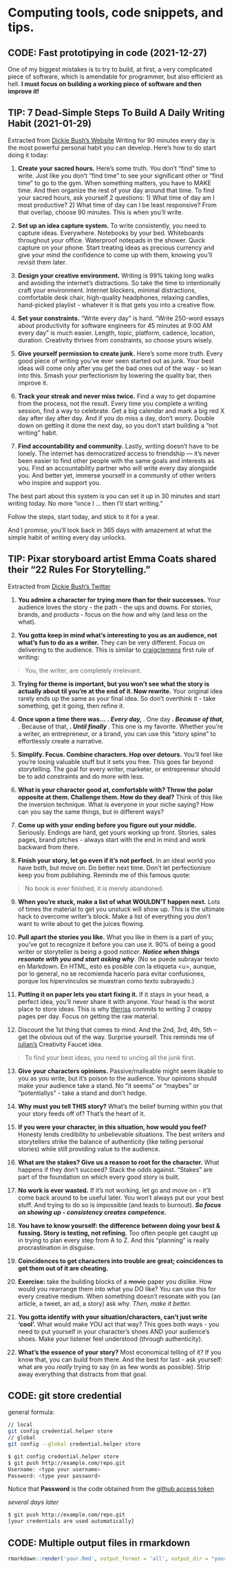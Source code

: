 # Computing tools, code snippets, and tips. 

## CODE: Fast prototipying in code (2021-12-27)
One of my biggest mistakes is to try to build, at first, a very complicated piece of software, which is amendable
for programmer, but also efficient as hell. **I must focus on building a working piece of software and then improve
it!**

## TIP: 7 Dead-Simple Steps To Build A Daily Writing Habit (2021-01-29)
Extracted from [Dickie Bush's Website](https://typeshare.co/dickiebush/posts/7-dead-simple-steps-to-build-a-daily-writing-habit)
Writing for 90 minutes every day is the most powerful personal habit you can develop. Here’s how to do start doing it today:

1. **Create your sacred hours.** Here’s some truth. You don’t “find” time to write. Just like you don’t “find time” to see your significant other or “find time” to go to the gym. When something matters, you have to MAKE time. And then organize the rest of your day around that time. To find your sacred hours, ask yourself 2 questions: 1) What time of day am I most productive? 2) What time of day can I be least responsive? From that overlap, choose 90 minutes. This is when you’ll write.

2. **Set up an idea capture system.** To write consistently, you need to capture ideas. Everywhere. Notebooks by your bed. Whiteboards throughout your office. Waterproof notepads in the shower. Quick capture on your phone. Start treating ideas as precious currency and give your mind the confidence to come up with them, knowing you’ll revisit them later.

3. **Design your creative environment.** Writing is 99% taking long walks and avoiding the internet’s distractions. So take the time to intentionally craft your environment. Internet blockers, minimal distractions, comfortable desk chair, high-quality headphones, relaxing candles, hand-picked playlist - whatever it is that gets you into a creative flow.

4. **Set your constraints.** “Write every day” is hard. “Write 250-word essays about productivity for software engineers for 45 minutes at 9:00 AM every day” is much easier. Length, topic, platform, cadence, location, duration. Creativity thrives from constraints, so choose yours wisely.

5. **Give yourself permission to create junk.** Here’s some more truth. Every good piece of writing you’ve ever seen started out as junk. Your best ideas will come only after you get the bad ones out of the way - so lean into this. Smash your perfectionism by lowering the quality bar, then improve it.

6. **Track your streak and never miss twice.** Find a way to get dopamine from the process, not the result. Every time you complete a writing session, find a way to celebrate. Get a big calendar and mark a big red X day after day after day. And if you do miss a day, don’t worry. Double down on getting it done the next day, so you don’t start building a “not writing” habit.

7. **Find accountability and community.** Lastly, writing doesn’t have to be lonely. The internet has democratized access to friendship — it’s never been easier to find other people with the same goals and interests as you. Find an accountability partner who will write every day alongside you. And better yet, immerse yourself in a community of other writers who inspire and support you.

The best part about this system is you can set it up in 30 minutes and start writing today. No more "once I ... then I'll start writing."

Follow the steps, start today, and stick to it for a year.

And I promise, you'll look back in 365 days with amazement at what the simple habit of writing every day unlocks.

## TIP: Pixar storyboard artist Emma Coats shared their "22 Rules For Storytelling."
Extracted from [Dickie Bush's Twitter](https://twitter.com/dickiebush/status/1453725972876775424)

1. **You admire a character for trying more than for their successes.**  Your audience loves the story - the path - the ups and downs. For stories, brands, and products - focus on the how and why (and less on the what).

2. **You gotta keep in mind what’s interesting to you as an audience, not what’s fun to do as a writer.** They can be very different.  Focus on delivering to the audience.  This is similar to [craigclemens](https://twitter.com/craigclemens) first rule of writing:

> You, the writer, are completely irrelevant.

3. **Trying for theme is important, but you won’t see what the story is actually about til you’re at the end of it. Now rewrite.**  Your original idea rarely ends up the same as your final idea.  So don't overthink it - take something, get it going, then refine it.

4. **Once upon a time there was...** ___. Every day, ___. One day ___. Because of that, ___. Because of that, ___. Until finally ___.
This one is my favorite.  Whether you're a writer, an entrepreneur, or a brand, you can use this "story spine" to effortlessly create a narrative.

5. **Simplify. Focus. Combine characters. Hop over detours.** You’ll feel like you’re losing valuable stuff but it sets you free.  This goes far beyond storytelling.  The goal for every writer, marketer, or entrepreneur should be to add constraints and do more with less.

6. **What is your character good at, comfortable with? Throw the polar opposite at them. Challenge them. How do they deal?**  Think of this like the inversion technique.  What is everyone in your niche saying? How can you say the same things, but in different ways?

7. **Come up with your ending before you figure out your middle.** Seriously. Endings are hard, get yours working up front.  Stories, sales pages, brand pitches - always start with the end in mind and work backward from there.

8. **Finish your story, let go even if it’s not perfect.** In an ideal world you have both, but move on. Do better next time. Don't let perfectionism keep you from publishing.  Reminds me of this famous quote:

> No book is ever finished, it is merely abandoned.

9. **When you’re stuck, make a list of what WOULDN’T happen next.** Lots of times the material to get you unstuck will show up.  This is the ultimate hack to overcome writer's block.  Make a list of everything you *don't* want to write about to get the juices flowing.

10. **Pull apart the stories you like.** What you like in them is a part of you; you’ve got to recognize it before you can use it.  90% of being a good writer or storyteller is being a good *noticer*.  ***Notice when things resonate with you and start asking why***. (No se puede subrayar texto en Markdown. En HTML, esto es posible con la etiqueta \<u\>, aunque, por lo general, no se recomienda hacerlo para evitar confusiones, porque los hipervínculos se muestran como texto subrayado.)

11. **Putting it on paper lets you start fixing it.** If it stays in your head, a perfect idea, you’ll never share it with anyone.  Your head is the worst place to store ideas.  This is why [tferriss](https://twitter.com/tferriss) commits to writing 2 crappy pages per day.  Focus on getting the raw material.

12. Discount the 1st thing that comes to mind. And the 2nd, 3rd, 4th, 5th – get the obvious out of the way. Surprise yourself.  This reminds me of [julian's](https://twitter.com/julian) Creativity Faucet idea.

> To find your best ideas, you need to unclog all the junk first.

13. **Give your characters opinions.** Passive/malleable might seem likable to you as you write, but it’s poison to the audience.  Your opinions should make your audience take a stand.  No "it seems" or "maybes" or "potentiallys" - take a stand and don't hedge.

14. **Why must you tell THIS story?** What’s the belief burning within you that your story feeds off of? That’s the heart of it.

15. **If you were your character, in this situation, how would you feel?** Honesty lends credibility to unbelievable situations.  The best writers and storytellers strike the balance of authenticity (like telling personal stories) while still providing value to the audience.

16. **What are the stakes? Give us a reason to root for the character.** What happens if they don’t succeed? Stack the odds against.  "Stakes" are part of the foundation on which every good story is built.

17. **No work is ever wasted.** If it’s not working, let go and move on - it’ll come back around to be useful later.  You won't always put our your best stuff. And trying to do so is impossible (and leads to burnout). ***So focus on showing up - consistency creates competence.***

18. **You have to know yourself: the difference between doing your best & fussing. Story is testing, not refining.**  Too often people get caught up in trying to plan every step from A to Z.  And this "planning" is really procrastination in disguise.

19. **Coincidences to get characters into trouble are great; coincidences to get them out of it are cheating.**

20. **Exercise:** take the building blocks of a ~~movie~~ paper you dislike. How would you rearrange them into what you DO like?  You can use this for every creative medium. When something doesn't resonate with you (an article, a tweet, an ad, a story) ask why. *Then, make it better.*

21. **You gotta identify with your situation/characters, can’t just write ‘cool’.** What would make YOU act that way?  This goes both ways - you need to put yourself in your character's shoes AND your audience's shoes.  Make your listener feel understood (through authenticity).

22. **What’s the essence of your story?** Most economical telling of it? If you know that, you can build from there.  And the best for last - ask yourself: what are you *really* trying to say (in as few words as possible).  Strip away everything that distracts from that goal.

## CODE: git store credential

general formula:
```bash
// local
git config credential.helper store
// global
git config --global credential.helper store
```


```bash
$ git config credential.helper store
$ git push http://example.com/repo.git
Username: <type your username>
Password: <type your password>
```
Notice that **Password** is the code obtained from the [github access token](https://docs.github.com/es/authentication/keeping-your-account-and-data-secure/creating-a-personal-access-token)
​

_several days later_

```bash
$ git push http://example.com/repo.git
[your credentials are used automatically]
```


## CODE: Multiple output files in rmarkdown

```R
rmarkdown::render('your.Rmd', output_format = 'all', output_dir = "your_dir")
```